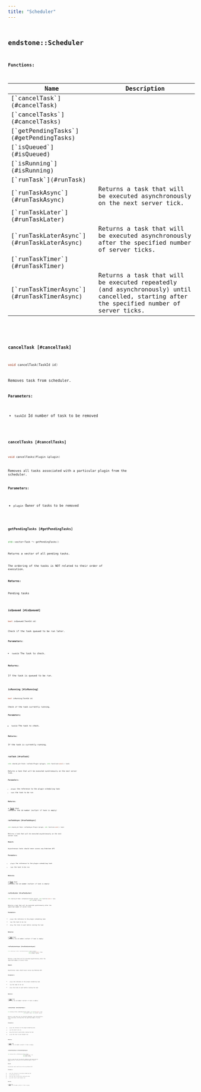 ```yaml
---
title: "Scheduler"
---
```


## <code className="doc-symbol doc-symbol-class"/> endstone::Scheduler

















**Functions:**

<table>
<thead>
   <tr>
      <th>Name</th>
      <th>Description</th>
   </tr>
</thead>
<tbody>
<tr key="classendstone_1_1_scheduler_1ae1d4003f6f8035f2679b91c09441d53a">
    <td>[`cancelTask`](#cancelTask)</td>
    <td></td>
</tr>
<tr key="classendstone_1_1_scheduler_1aff8ea940f0038a278a0d5f230280398c">
    <td>[`cancelTasks`](#cancelTasks)</td>
    <td></td>
</tr>
<tr key="classendstone_1_1_scheduler_1a990deb156627e87b5e35ade1b72a58e4">
    <td>[`getPendingTasks`](#getPendingTasks)</td>
    <td></td>
</tr>
<tr key="classendstone_1_1_scheduler_1ae47c4d2e864c797a41d33be6982e9a43">
    <td>[`isQueued`](#isQueued)</td>
    <td></td>
</tr>
<tr key="classendstone_1_1_scheduler_1a8b427434811562ba2b4a49f1bd2e3e82">
    <td>[`isRunning`](#isRunning)</td>
    <td></td>
</tr>
<tr key="classendstone_1_1_scheduler_1a9f4787f0c3bcbd771935a8a58fb40198">
    <td>[`runTask`](#runTask)</td>
    <td></td>
</tr>
<tr key="classendstone_1_1_scheduler_1a00bc012bc77248bfe0334f0e7b3020a2">
    <td>[`runTaskAsync`](#runTaskAsync)</td>
    <td>Returns a task that will be executed asynchronously on the next server tick.</td>
</tr>
<tr key="classendstone_1_1_scheduler_1a756a006b06a7ceca85281bf4b1928631">
    <td>[`runTaskLater`](#runTaskLater)</td>
    <td></td>
</tr>
<tr key="classendstone_1_1_scheduler_1aa025f22de368fa7a952d874e6c47af6e">
    <td>[`runTaskLaterAsync`](#runTaskLaterAsync)</td>
    <td>Returns a task that will be executed asynchronously after the specified number of server ticks.</td>
</tr>
<tr key="classendstone_1_1_scheduler_1a5e51e79411db6d37584d8ef311c34d16">
    <td>[`runTaskTimer`](#runTaskTimer)</td>
    <td></td>
</tr>
<tr key="classendstone_1_1_scheduler_1ace8829c467271bbf23c72ebfb821aca2">
    <td>[`runTaskTimerAsync`](#runTaskTimerAsync)</td>
    <td>Returns a task that will be executed repeatedly (and asynchronously) until cancelled, starting after the specified number of server ticks.</td>
</tr>
</tbody>
</table>

### <code className="doc-symbol doc-symbol-function"/> cancelTask [#cancelTask]

```cpp
void cancelTask(TaskId id)
```


Removes task from scheduler.




**Parameters:**


* `taskId` Id number of task to be removed 




        
### <code className="doc-symbol doc-symbol-function"/> cancelTasks [#cancelTasks]

```cpp
void cancelTasks(Plugin &plugin)
```


Removes all tasks associated with a particular plugin from the scheduler.




**Parameters:**


* `plugin` Owner of tasks to be removed 




        
### <code className="doc-symbol doc-symbol-function"/> getPendingTasks [#getPendingTasks]

```cpp
std::vector<Task *> getPendingTasks()
```


Returns a vector of all pending tasks.


The ordering of the tasks is NOT related to their order of execution.




**Returns:**

Pending tasks 





        
### <code className="doc-symbol doc-symbol-function"/> isQueued [#isQueued]

```cpp
bool isQueued(TaskId id)
```


Check if the task queued to be run later.




**Parameters:**


* `taskId` The task to check.



**Returns:**

If the task is queued to be run. 





        
### <code className="doc-symbol doc-symbol-function"/> isRunning [#isRunning]

```cpp
bool isRunning(TaskId id)
```


Check if the task currently running.




**Parameters:**


* `taskId` The task to check.



**Returns:**

If the task is currently running. 





        
### <code className="doc-symbol doc-symbol-function"/> runTask [#runTask]

```cpp
std::shared_ptr<Task> runTask(Plugin &plugin, std::function<void()> task)
```


Returns a task that will be executed synchronously on the next server tick.




**Parameters:**


* `plugin` the reference to the plugin scheduling task 
* `task` the task to be run 



**Returns:**

a [**Task**](classendstone_1_1_task.md) that contains the id number (nullptr if task is empty) 





        
### <code className="doc-symbol doc-symbol-function"/> runTaskAsync [#runTaskAsync]

```cpp
std::shared_ptr<Task> runTaskAsync(Plugin &plugin, std::function<void()> task)
```

Returns a task that will be executed asynchronously on the next server tick.





**Remark:**

Asynchronous tasks should never access any Endstone API




**Parameters:**


* `plugin` the reference to the plugin scheduling task 
* `task` the task to be run 



**Returns:**

a [**Task**](classendstone_1_1_task.md) that contains the id number (nullptr if task is empty) 





        
### <code className="doc-symbol doc-symbol-function"/> runTaskLater [#runTaskLater]

```cpp
std::shared_ptr<Task> runTaskLater(Plugin &plugin, std::function<void()> task,
                                   std::uint64_t delay)
```


Returns a task that will be executed synchronously after the specified number of server ticks.




**Parameters:**


* `plugin` the reference to the plugin scheduling task 
* `task` the task to be run 
* `delay` the ticks to wait before running the task 



**Returns:**

a [**Task**](classendstone_1_1_task.md) that contains the id number (nullptr if task is empty) 





        
### <code className="doc-symbol doc-symbol-function"/> runTaskLaterAsync [#runTaskLaterAsync]

```cpp
std::shared_ptr<Task> runTaskLaterAsync(Plugin &plugin,
                                        std::function<void()> task,
                                        std::uint64_t delay)
```

Returns a task that will be executed asynchronously after the specified number of server ticks.





**Remark:**

Asynchronous tasks should never access any Endstone API




**Parameters:**


* `plugin` the reference to the plugin scheduling task 
* `task` the task to be run 
* `delay` the ticks to wait before running the task 



**Returns:**

a [**Task**](classendstone_1_1_task.md) that contains the id number (nullptr if task is empty) 





        
### <code className="doc-symbol doc-symbol-function"/> runTaskTimer [#runTaskTimer]

```cpp
std::shared_ptr<Task> runTaskTimer(Plugin &plugin, std::function<void()> task,
                                   std::uint64_t delay, std::uint64_t period)
```


Returns a task that will be executed repeatedly (and synchronously) until cancelled, starting after the specified number of server ticks.




**Parameters:**


* `plugin` the reference to the plugin scheduling task 
* `task` the task to be run 
* `delay` the ticks to wait before running the task 
* `period` the ticks to wait between runs 



**Returns:**

a [**Task**](classendstone_1_1_task.md) that contains the id number (nullptr if task is empty) 





        
### <code className="doc-symbol doc-symbol-function"/> runTaskTimerAsync [#runTaskTimerAsync]

```cpp
std::shared_ptr<Task> runTaskTimerAsync(Plugin &plugin,
                                        std::function<void()> task,
                                        std::uint64_t delay,
                                        std::uint64_t period)
```

Returns a task that will be executed repeatedly (and asynchronously) until cancelled, starting after the specified number of server ticks.





**Remark:**

Asynchronous tasks should never access any Endstone API




**Parameters:**


* `plugin` the reference to the plugin scheduling task 
* `task` the task to be run 
* `delay` the ticks to wait before running the task 
* `period` the ticks to wait between runs 



**Returns:**

a [**Task**](classendstone_1_1_task.md) that contains the id number (nullptr if task is empty) 





        